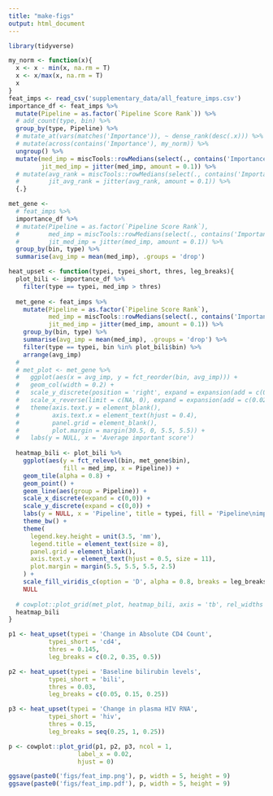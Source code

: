 ```yaml
---
title: "make-figs"
output: html_document
---
```


```r
library(tidyverse)
```


```r
my_norm <- function(x){
  x <- x - min(x, na.rm = T)
  x <- x/max(x, na.rm = T)
  x
}
feat_imps <- read_csv('supplementary_data/all_feature_imps.csv')
importance_df <- feat_imps %>% 
  mutate(Pipeline = as.factor(`Pipeline Score Rank`)) %>% 
  # add_count(type, bin) %>%
  group_by(type, Pipeline) %>% 
  # mutate_at(vars(matches('Importance')), ~ dense_rank(desc(.x))) %>%
  # mutate(across(contains('Importance'), my_norm)) %>%
  ungroup() %>% 
  mutate(med_imp = miscTools::rowMedians(select(., contains('Importance'))),
         jit_med_imp = jitter(med_imp, amount = 0.1)) %>% 
  # mutate(avg_rank = miscTools::rowMedians(select(., contains('Importance'))),
  #        jit_avg_rank = jitter(avg_rank, amount = 0.1)) %>%
  {.}

met_gene <- 
  # feat_imps %>% 
  importance_df %>% 
  # mutate(Pipeline = as.factor(`Pipeline Score Rank`),
  #        med_imp = miscTools::rowMedians(select(., contains('Importance'))),
  #        jit_med_imp = jitter(med_imp, amount = 0.1)) %>% 
  group_by(bin, type) %>% 
  summarise(avg_imp = mean(med_imp), .groups = 'drop')

```

```r
heat_upset <- function(typei, typei_short, thres, leg_breaks){
  plot_bili <- importance_df %>% 
    filter(type == typei, med_imp > thres)
  
  met_gene <- feat_imps %>%
    mutate(Pipeline = as.factor(`Pipeline Score Rank`),
           med_imp = miscTools::rowMedians(select(., contains('Importance'))),
           jit_med_imp = jitter(med_imp, amount = 0.1)) %>%
    group_by(bin, type) %>%
    summarise(avg_imp = mean(med_imp), .groups = 'drop') %>%
    filter(type == typei, bin %in% plot_bili$bin) %>%
    arrange(avg_imp)
  # 
  # met_plot <- met_gene %>% 
  #   ggplot(aes(x = avg_imp, y = fct_reorder(bin, avg_imp))) +
  #   geom_col(width = 0.2) +
  #   scale_y_discrete(position = 'right', expand = expansion(add = c(0.5, 0.5))) +
  #   scale_x_reverse(limit = c(NA, 0), expand = expansion(add = c(0.02, 0))) +
  #   theme(axis.text.y = element_blank(),
  #         axis.text.x = element_text(hjust = 0.4),
  #         panel.grid = element_blank(),
  #         plot.margin = margin(30.5, 0, 5.5, 5.5)) +
  #   labs(y = NULL, x = 'Average important score')
  
  heatmap_bili <- plot_bili %>% 
    ggplot(aes(y = fct_relevel(bin, met_gene$bin),
               fill = med_imp, x = Pipeline)) +
    geom_tile(alpha = 0.8) +
    geom_point() +
    geom_line(aes(group = Pipeline)) +
    scale_x_discrete(expand = c(0,0)) +
    scale_y_discrete(expand = c(0,0)) +
    labs(y = NULL, x = 'Pipeline', title = typei, fill = 'Pipeline\nimportance') +
    theme_bw() +
    theme(
      legend.key.height = unit(3.5, 'mm'),
      legend.title = element_text(size = 8),
      panel.grid = element_blank(),
      axis.text.y = element_text(hjust = 0.5, size = 11),
      plot.margin = margin(5.5, 5.5, 5.5, 2.5)
    ) +
    scale_fill_viridis_c(option = 'D', alpha = 0.8, breaks = leg_breaks) +
    NULL
  
  # cowplot::plot_grid(met_plot, heatmap_bili, axis = 'tb', rel_widths = c(0.5, 1)) 
  heatmap_bili
}
```


```r
p1 <- heat_upset(typei = 'Change in Absolute CD4 Count',
           typei_short = 'cd4',
           thres = 0.145,
           leg_breaks = c(0.2, 0.35, 0.5))

p2 <- heat_upset(typei = 'Baseline bilirubin levels',
           typei_short = 'bili',
           thres = 0.03,
           leg_breaks = c(0.05, 0.15, 0.25))

p3 <- heat_upset(typei = 'Change in plasma HIV RNA',
           typei_short = 'hiv',
           thres = 0.15,
           leg_breaks = seq(0.25, 1, 0.25))

p <- cowplot::plot_grid(p1, p2, p3, ncol = 1,
                   label_x = 0.02,
                   hjust = 0)

ggsave(paste0('figs/feat_imp.png'), p, width = 5, height = 9)
ggsave(paste0('figs/feat_imp.pdf'), p, width = 5, height = 9)
```

